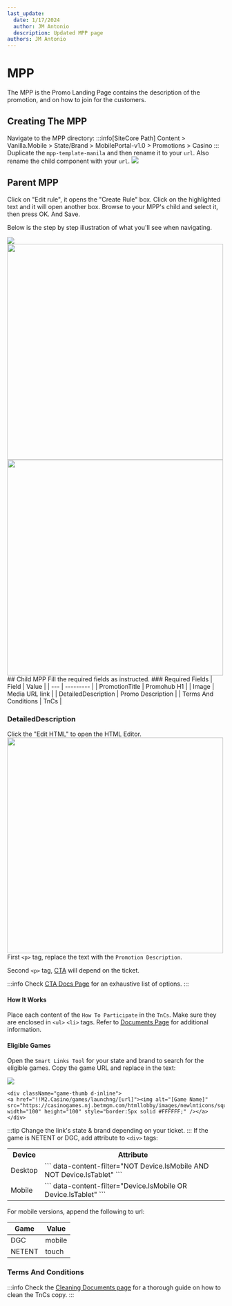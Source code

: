 ```yaml
---
last_update:
  date: 1/17/2024
  author: JM Antonio
  description: Updated MPP page
authors: JM Antonio
---
```



# MPP
The MPP is the Promo Landing Page contains the description of the promotion, and on how to join for the customers.
## Creating The MPP
Navigate to the MPP directory:
:::info[SiteCore Path]
Content > Vanilla.Mobile > State/Brand > MobilePortal-v1.0 > Promotions > Casino
:::
Duplicate the `mpp-template-manila` and then rename it to your `url`. Also rename the child component with your `url`.
<img src={template} />
## Parent MPP
Click on "Edit rule", it opens the "Create Rule" box. Click on the highlighted text and it will open another box. Browse to your MPP's child and select it, then press OK. And Save.

Below is the step by step illustration of what you'll see when navigating.

<img src={parent} />
<br/>
<img width="500" src={rule} />
<br/>
<img width="500" src={browse} />
## Child MPP
Fill the required fields as instructed.
### Required Fields
| Field | Value |
| --- | --------- |
| PromotionTitle | Promohub H1 |
| Image | Media URL link |
| DetailedDescription | Promo Description |
| Terms And Conditions | TnCs |

### DetailedDescription
Click the "Edit HTML" to open the HTML Editor.
<img width="500" src={desc} />
<br/>
First `<p>` tag, replace the text with the `Promotion Description`.

Second `<p>` tag, [CTA](../builds/cta) will depend on the ticket.

:::info
Check [CTA Docs Page](../builds/cta) for an exhaustive list of options.
:::

#### How It Works
Place each content of the `How To Participate` in the `TnCs`. Make sure they are enclosed in `<ul>` `<li>` tags. Refer to [Documents Page](../builds/documents) for additional information.

#### Eligible Games
Open the `Smart Links Tool` for your state and brand to search for the eligible games. Copy the game URL and replace in the text:

<img src={game} /><br/>
```
<div className="game-thumb d-inline">
<a href="!!M2.Casino/games/launchng/[url]"><img alt="[Game Name]" src="https://casinogames.nj.betmgm.com/htmllobby/images/newlmticons/square/[url].jpg" width="100" height="100" style="border:5px solid #FFFFFF;" /></a>
</div>
```
:::tip
Change the link's state & brand depending on your ticket.
:::
If the game is NETENT or DGC, add attribute to `<div>` tags:
<table>
<tr>
    <th>Device</th>
    <th>Attribute</th>
</tr>
    <tr>
    <td>Desktop</td>
    <td>
    ```
    data-content-filter="NOT Device.IsMobile AND NOT Device.IsTablet"
    ```
    </td>
</tr>
<tr>
    <td>Mobile</td>
    <td>
    ```
    data-content-filter="Device.IsMobile OR Device.IsTablet"
    ```
    </td>
</tr>
</table>
For mobile versions, append the following to url:

| Game | Value |
| --- | --------- |
| DGC | mobile |
| NETENT | touch |

### Terms And Conditions
:::info
Check the [Cleaning Documents page](../builds/documents#cleaning-the-copy) for a thorough guide on how to clean the TnCs copy.
:::